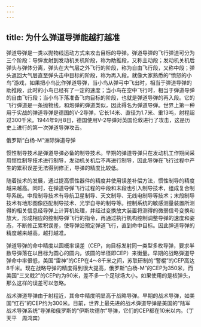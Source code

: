 ```yaml
---
---
---
```

title: 为什么弹道导弹能越打越准
---




弹道导弹是一类以抛物线运动方式来攻击目标的导弹。弹道导弹的飞行弹道可分为三个阶段：导弹发射到发动机关机阶段，称为助推段，又称主动段；发动机关机后弹头与弹体分离，弹头在大气层之外飞行的阶段，称为自由飞行段，又称中段；弹头返回大气层直至弹头击中目标的阶段，称为再入段。就像大家熟悉的“愤怒的小鸟”游戏，如果把小鸟比作弹道导弹，当小鸟从弹弓中飞出时，相当于弹道导弹的助推段，此时的小鸟已经有了一定的速度；当小鸟在空中飞行时，相当于弹道导弹的自由飞行段；当小鸟下落准备飞向目标的阶段，也就是弹道导弹的再入段。它的飞行弹道是一条抛物线，和炮弹的弹道类似，因此得名为弹道导弹。世界上第一种用于实战的弹道导弹是德国的V-2导弹，它长14米、直径为1.7米、重13吨，射程超过300千米。1944年9月8日，德国使用V-2导弹对英国伦敦进行了攻击，这是历史上进行的第一次弹道导弹攻击。

俄罗斯“白杨-M”洲际弹道导弹



惯性制导技术是弹道导弹必备的制导技术。早期的弹道导弹只在发动机工作期间采用惯性制导技术进行制导，发动机关机后不再进行制导，因此导弹在飞行过程中产生的累积误差无法得到修正，导弹的精度比较低。

随着技术的发展，通过提高惯性器件的精度并使用误差补偿方法，惯性制导的精度越来越高。同时，在弹道导弹飞行过程的中段和末段也引入制导技术，组成复合制导系统。中段制导技术有导航卫星制导、天文制导、无线电制导等技术；末段制导技术有地形图像匹配制导技术、光学自寻的制导等。控制系统的敏感测量装置所测得的相关信息经导弹上计算机处理，并经过变换放大装置将测得的微弱信号变换和放大，形成相应的控制导弹飞行的指令，再通过执行机构控制调整导弹的速度和姿态，不断修正累积误差，使导弹沿预定弹道飞行，直到命中目标。因此弹道导弹的精度越来越高，越打越准。

弹道导弹的命中精度以圆概率误差（CEP，向目标发射同一类型多枚导弹，要求半数导弹落在以目标为圆心的圆内，该圆的半径即CEP）来衡量。早期的战略弹道导弹命中率很低，美国“雷神”的CEP在4～8千米之间，苏联研制的“警棍”的CEP高达8千米。现在战略导弹的精度得到很大提高，俄罗斯“白杨-M”的CEP为350米，而美国“三叉戟2”的CEP约为90米，差不多一个足球场大小。如果使用的是核弹头，那么这样的误差可以忽略。

战术弹道导弹由于射程近，其命中精度明显高于战略导弹。早期的战术导弹，如美国“红石”的CEP约为300米。目前，世界上最先进的战术弹道导弹是美国的“陆军战术导弹系统”导弹和俄罗斯的“伊斯坎德尔”导弹，它们的CEP都在10米以内。（丁天平　周鸿宾）
